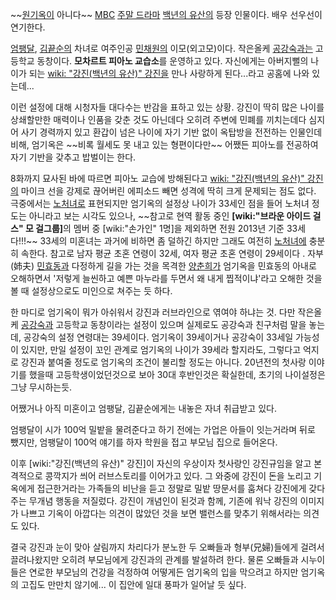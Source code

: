 ~~[[원기옥]]이 아니다~~
[[MBC]] [[주말 드라마]] [[백년의 유산]]의 등장 인물이다. 배우 선우선이 연기한다.

[[엄팽달]], [[김끝순]]의 차녀로 여주인공 [[민채원]]의 이모(외고모)이다. 작은올케 [[공강숙]]과는 고등학교 동창이다. '''모차르트 피아노 교습소'''를 운영하고 있다. 자신에게는 아버지뻘의 나이가 되는 [[wiki: "강진(백년의 유산)" 강진]]을 만나 사랑하게 된다...라고 공홈에 나와 있는데...

이런 설정에 대해 시청자들 대다수는 반감을 표하고 있는 상황. 강진이 딱히 많은 나이를 상쇄할만한 매력이나 인품을 갖춘 것도 아닌데다 오히려 주변에 민폐를 끼치는데다 심지어 사기 경력까지 있고 환갑이 넘은 나이에 자기 기반 없이 옥탑방을 전전하는 인물인데 비해, 엄기옥은 ~~비록 월세도 못 내고 있는 형편이다만~~ 어쨌든 피아노를 전공하여 자기 기반을 갖추고 밥벌이는 한다. 

8화까지 묘사된 바에 따르면 피아노 교습에 방해된다고 [[wiki: "강진(백년의 유산)" 강진]]의 마이크 선을 강제로 끊어버린 에피소드 빼면 성격에 딱히 크게 문제되는 점도 없다. 극중에서는 [[노처녀]]로 표현되지만 엄기옥의 설정상 나이가 33세인 점을 들어 노처녀 정도는 아니라고 보는 시각도 있으나, ~~참고로 현역 활동 중인 '''[wiki:"브라운 아이드 걸스" 모 걸그룹]'''의 멤버 중 [wiki:"손가인" 1명]을 제외하면 전원 2013년 기준 33세다!!!~~ 33세의 미혼녀는 과거에 비하면 좀 덜하긴 하지만 그래도 여전히 [[노처녀]]에 충분히 속한다. 참고로 남자 평균 초혼 연령이 32세, 여자 평균 초혼 연령이 29세이다 . 자부(姉夫) [[민효동]]과 다정하게 길을 가는 것을 목격한 [[양춘희]]가 엄기옥을 민효동의 아내로 오해하면서 '저렇게 늘씬하고 예쁜 마누라를 두면서 왜 내게 찝적이냐'라고 오해한 것을 볼 때 설정상으로도 미인으로 쳐주는 듯 하다.

한 마디로 엄기옥이 뭐가 아쉬워서 강진과 러브라인으로 엮여야 하냐는 것. 다만 작은올케 [[공강숙]]과 고등학교 동창이라는 설정이 있으며 실제로도 공강숙과 친구처럼 말을 놓는데, 공강숙의 설정 연령대는 39세이다. 엄기옥이 39세이거나 공강숙이 33세일 가능성이 있지만, 만일 설정이 꼬인 관계로 엄기옥의 나이가 39세라 할지라도, 그렇다고 억지로 강진과 붙여줄 정도로 엄기옥의 조건이 불리할 정도는 아니다. 20년전의 첫사랑 이야기를 했을때 고등학생이었던것으로 보아 30대 후반인것은 확실한데, 초기의 나이설정은 그냥 무시하는듯.

어쨌거나 아직 미혼이고 엄팽달, 김끝순에게는 내놓은 자녀 취급받고 있다.

엄팽달이 시가 100억 밀밭을 물려준다고 하기 전에는 가업은 아들이 잇는거라며 뒤로 뺐지만, 엄팽달이 100억 얘기를 하자 학원을 접고 부모님 집으로 들어온다.

이후 [wiki:"강진(백년의 유산)" 강진]이 자신의 우상이자 첫사랑인 강진규임을 알고 본격적으로 콩깍지가 씌어 러브스토리를 이어가고 있다. 그 와중에 강진이 돈을 노리고 기옥에게 접근한거라는 가족들의 비난을 듣고 정말로 밀밭 땅문서를 훔쳐다 강진에게 갖다주는 무개념 행동을 저질렀다. 강진이 개념인이 된것과 함께, 기존에 워낙 강진의 이미지가 나쁘고 기옥이 아깝다는 의견이 많았던 것을 보면 밸런스를 맞추기 위해서라는 의견도 있다.

결국 강진과 눈이 맞아 살림까지 차리다가 분노한 두 오빠들과 형부(兄婦)들에게 걸려서 끌려나왔지만 오히려 부모님에게 강진과의 관계를 발설하려 한다. 물론 오빠들과 시누이들은 연로한 부모님의 건강을 걱정하여 어떻게든 엄기옥의 입을 막으려고 하지만 엄기옥의 고집도 만만치 않기에... 이 집안에 일대 풍파가 일어날 듯 싶다.
